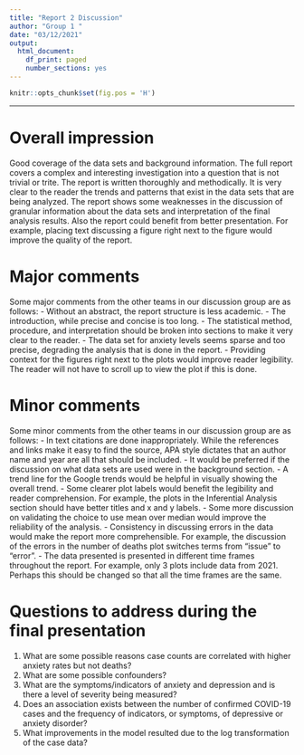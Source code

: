 ```yaml
---
title: "Report 2 Discussion"
author: "Group 1 "
date: "03/12/2021"
output:
  html_document:
    df_print: paged
    number_sections: yes
---
```

```r
knitr::opts_chunk$set(fig.pos = 'H')
```

***


# Overall impression

Good coverage of the data sets and background information. The full report covers a complex and interesting investigation into a question that is not trivial or trite. The report is written thoroughly and methodically. It is very clear to the reader the trends and patterns that exist in the data sets that are being analyzed. The report shows some weaknesses in the discussion of granular information about the data sets and interpretation of the final analysis results. Also the report could benefit from better presentation. For example, placing text discussing a figure right next to the figure would improve the quality of the report. 

# Major comments 

Some major comments from the other teams in our discussion group are as follows:
- Without an abstract, the report structure is less academic. 
- The introduction, while precise and concise is too long.
- The statistical method, procedure, and interpretation should be broken into sections to make it very clear to the reader.
- The data set for anxiety levels seems sparse and too precise, degrading the analysis that is done in the report.
- Providing context for the figures right next to the plots would improve reader legibility. The reader will not have to scroll up to view the plot if this is done.

# Minor comments 

Some minor comments from the other teams in our discussion group are as follows:
- In text citations are done inappropriately. While the references and links make it easy to find the source, APA style dictates that an author name and year are all that should be included. 
- It would be preferred if the discussion on what data sets are used were in the background section.
- A trend line for the Google trends would be helpful in visually showing the overall trend.
- Some clearer plot labels would benefit the legibility and reader comprehension. For example, the plots in the Inferential Analysis section should have better titles and x and y labels.
- Some more discussion on validating the choice to use mean over median would improve the reliability of the analysis.
- Consistency in discussing errors in the data would make the report more comprehensible. For example, the discussion of the errors in the number of deaths plot switches terms from "issue" to "error".
- The data presented is presented in different time frames throughout the report. For example, only 3 plots include data from 2021. Perhaps this should be changed so that all the time frames are the same.

# Questions to address during the final presentation

1. What are some possible reasons case counts are correlated with higher anxiety rates but not deaths?
2. What are some possible confounders?
3. What are the symptoms/indicators of anxiety and depression and is there a level of severity being measured?
4. Does an association exists between the number of confirmed COVID-19 cases and the frequency of indicators, or symptoms, of depressive or anxiety disorder?
5. What improvements in the model resulted due to the log transformation of the case data?

